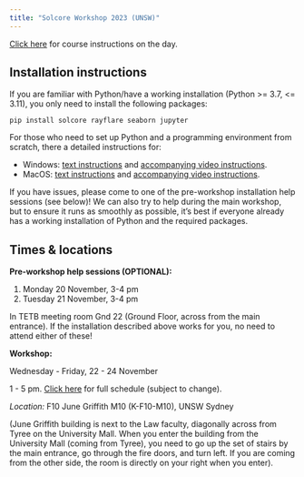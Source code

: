 ```yaml
---
title: "Solcore Workshop 2023 (UNSW)"
---
```


[Click here](course_instructions.qmd) for course instructions on the day.

## Installation instructions

If you are familiar with Python/have a working installation (Python >= 3.7, <= 3.11),
you only need to install the following packages:

```
pip install solcore rayflare seaborn jupyter
```

For those who need to set up Python and a programming environment from scratch, there a detailed instructions for:

- Windows: [text instructions](windows_installation.txt) and [accompanying video instructions](https://youtu.be/3Zuvr27vXbg).
- MacOS: [text instructions](macos_installation.txt) and [accompanying video instructions](https://youtu.be/YlPUdx-TmJY).

If you have issues, please come to one of the pre-workshop installation help sessions (see below)! We can also
try to help during the main workshop, but to ensure it runs as smoothly as possible, it's best if everyone already
has a working installation of Python and the required packages.

## Times & locations

**Pre-workshop help sessions (OPTIONAL):**

1. Monday 20 November, 3-4 pm
2. Tuesday 21 November, 3-4 pm

In TETB meeting room Gnd 22 (Ground Floor, across from the main entrance).
If the installation described above works for you, no need to attend either of these!

**Workshop:**

Wednesday - Friday, 22 - 24 November

1 - 5 pm. [Click here](schedule.qmd) for full schedule (subject to change).

_Location:_ F10 June Griffith M10 (K-F10-M10), UNSW Sydney

(June Griffith building is next to the Law faculty, diagonally across from Tyree on the University Mall.
When you enter the building from the University Mall (coming from Tyree), you need to go up the set of
stairs by the main entrance, go through the fire doors, and turn left. If you are coming from the other side,
the room is directly on your right when you enter).